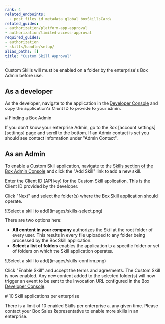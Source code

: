 ```yaml
---
rank: 4
related_endpoints:
  - post_files_id_metadata_global_boxSkillsCards
related_guides:
- authorization/platform-app-approval
- authorization/limited-access-approval
required_guides:
- authorization
- skills/handle/setup/
alias_paths: []
title: "Custom Skill Approval"
---
```

Custom Skills will must be enabled on a folder by the enterprise's Box Admin
before use.

## As a developer

As the developer, navigate to the application in the
[Developer Console][devconsole] and copy the application's Client ID to provide
to your admin.

<Message>
  # Finding a Box Admin

  If you don't know your enterprise Admin, go to the Box [account
  settings][settings] page and scroll to the bottom. If an Admin contact is set
  you should see contact  information under "Admin Contact".
</Message>

## As an Admin

To enable a Custom Skill application, navigate to the
[Skills section of the Box Admin Console][adminconsole] and click the
"Add Skill" link to add a new skill.

Enter the Client ID (API key) for the Custom Skill application. This is the
Client ID provided by the developer.

Click "Next" and select the folder(s) where the Box Skill application should
operate.

<ImageFrame border>
  ![Select a skill to add](images/skills-select.png)
</ImageFrame>

There are two options here:

* **All content in your company** authorizes the Skill at the root folder of every user. This results in every file uploaded to any folder being processed by the Box Skill application.
* **Select a list of folders** enables the application to a specific folder or set of folders on which the Skill application operates.

<ImageFrame border>
  ![Select a skill to add](images/skills-confirm.png)
</ImageFrame>

Click "Enable Skill" and accept the terms and agreements. The Custom Skill is
now enabled. Any new content added to the selected folder(s) will now trigger an
event to be sent to the Invocation URL configured in the Box
[Developer Console][devconsole].

<Message>
  # 10 Skill applications per enterprise

  There is a limit of 10 enabled Skills per enterprise at any given time. Please
  contact your Box Sales Representative to enable more skills in an enterprise.
</Message>

[adminconsole]: https://app.box.com/master/skills
[devconsole]: https://app.box.com/developers/console

